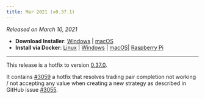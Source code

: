 ```yaml
---
title: Mar 2021 (v0.37.1)
---
```



_Released on March 10, 2021_

- **Download Installer**: [Windows](https://dist.hummingbot.io/hummingbot_v0.37.1_setup.exe) | [macOS](https://dist.hummingbot.io/hummingbot_v0.37.1.dmg)
- **Install via Docker**: [Linux](/installation/linux/#install-via-docker) | [Windows](/installation/windows/#install-via-docker) | [macOS](/installation/mac/#install-via-docker)| [Raspberry Pi](/installation/raspberry/)

---

This release is a hotfix to version [0.37.0](/release-notes/0.37.0/).

It contains [#3059](https://github.com/CoinAlpha/hummingbot/pull/3059) a hotfix that resolves trading pair completion not working / not accepting any value when creating a new strategy as described in GitHub issue [#3055](https://github.com/CoinAlpha/hummingbot/issues/3055).
